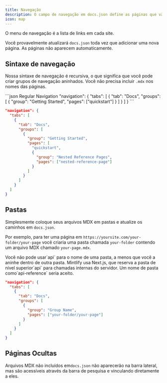 ```yaml
---
title: Navegação
description: O campo de navegação em docs.json define as páginas que vão no menu de navegação
icon: map
---
```


O menu de navegação é a lista de links em cada site.

Você provavelmente atualizará `docs.json` toda vez que adicionar uma nova página. As páginas não aparecem automaticamente.

## Sintaxe de navegação

Nossa sintaxe de navegação é recursiva, o que significa que você pode criar grupos de navegação aninhados. Você não precisa incluir `.mdx` nos nomes das páginas.

<CodeGroup>
  ```json Regular Navigation
  "navigation": {
    "tabs": [
      {
        "tab": "Docs",
        "groups": [
          {
            "group": "Getting Started",
            "pages": ["quickstart"]
          }
        ]
      }
    ]
  }
  ```

  ```json Nested Navigation
  "navigation": {
    "tabs": [
      {
        "tab": "Docs",
        "groups": [
          {
            "group": "Getting Started",
            "pages": [
              "quickstart",
              {
                "group": "Nested Reference Pages",
                "pages": ["nested-reference-page"]
              }
            ]
          }
        ]
      }
    ]
  }
  ```
</CodeGroup>

## Pastas

Simplesmente coloque seus arquivos MDX em pastas e atualize os caminhos em `docs.json`.

Por exemplo, para ter uma página em `https://yoursite.com/your-folder/your-page` você criaria uma pasta chamada `your-folder` contendo um arquivo MDX chamado `your-page.mdx`.

<Warning>
  Você não pode usar`api` para o nome de uma pasta, a menos que você a aninhe dentro de outra pasta. Mintlify usa Next.js, que reserva a pasta de nível superior`api` para chamadas internas do servidor. Um nome de pasta como`api-reference` seria aceito.
</Warning>

```json Navigation With Folder
"navigation": {
  "tabs": [
    {
      "tab": "Docs",
      "groups": [
        {
          "group": "Group Name",
          "pages": ["your-folder/your-page"]
        }
      ]
    }
  ]
}
```

## Páginas Ocultas

Arquivos MDX não incluídos em`docs.json` não aparecerão na barra lateral, mas são acessíveis através da barra de pesquisa e vinculando diretamente a eles.
